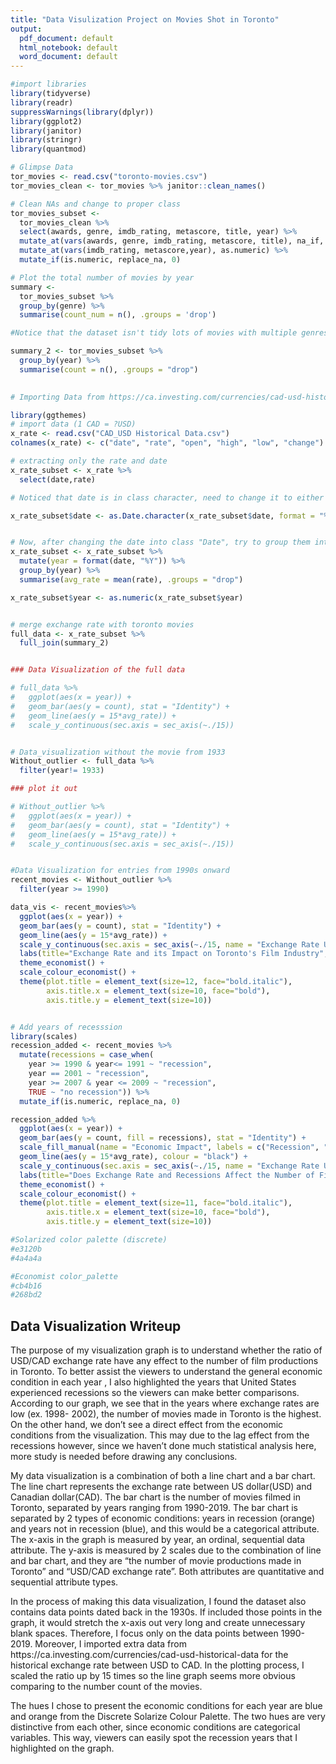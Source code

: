 ```yaml
---
title: "Data Visulization Project on Movies Shot in Toronto"
output:
  pdf_document: default
  html_notebook: default
  word_document: default
---
```


```r
#import libraries 
library(tidyverse)
library(readr)
suppressWarnings(library(dplyr))
library(ggplot2)
library(janitor)
library(stringr)
library(quantmod)
```



```r
# Glimpse Data 
tor_movies <- read.csv("toronto-movies.csv")
tor_movies_clean <- tor_movies %>% janitor::clean_names()
```

 
```r
# Clean NAs and change to proper class
tor_movies_subset <- 
  tor_movies_clean %>% 
  select(awards, genre, imdb_rating, metascore, title, year) %>%
  mutate_at(vars(awards, genre, imdb_rating, metascore, title), na_if, "N/A") %>% 
  mutate_at(vars(imdb_rating, metascore,year), as.numeric) %>% 
  mutate_if(is.numeric, replace_na, 0) 

```



```r
# Plot the total number of movies by year
summary <- 
  tor_movies_subset %>% 
  group_by(genre) %>% 
  summarise(count_num = n(), .groups = 'drop') 

#Notice that the dataset isn't tidy lots of movies with multiple genres

summary_2 <- tor_movies_subset %>% 
  group_by(year) %>% 
  summarise(count = n(), .groups = "drop")
  


```

```r
# Importing Data from https://ca.investing.com/currencies/cad-usd-historical-data

library(ggthemes)
# import data (1 CAD = ?USD)
x_rate <- read.csv("CAD_USD Historical Data.csv")
colnames(x_rate) <- c("date", "rate", "open", "high", "low", "change")

# extracting only the rate and date 
x_rate_subset <- x_rate %>% 
  select(date,rate) 

# Noticed that date is in class character, need to change it to either date or numeric 

x_rate_subset$date <- as.Date.character(x_rate_subset$date, format = "%b %d, %Y")


# Now, after changing the date into class "Date", try to group them into groups by year so we can match the exchange rate with the toronto movie data
x_rate_subset <- x_rate_subset %>% 
  mutate(year = format(date, "%Y")) %>% 
  group_by(year) %>% 
  summarise(avg_rate = mean(rate), .groups = "drop") 

x_rate_subset$year <- as.numeric(x_rate_subset$year)



```


```r
# merge exchange rate with toronto movies 
full_data <- x_rate_subset %>% 
  full_join(summary_2)


### Data Visualization of the full data 

# full_data %>%
#   ggplot(aes(x = year)) +
#   geom_bar(aes(y = count), stat = "Identity") +
#   geom_line(aes(y = 15*avg_rate)) +
#   scale_y_continuous(sec.axis = sec_axis(~./15))


# Data_visualization without the movie from 1933
Without_outlier <- full_data %>% 
  filter(year!= 1933)

### plot it out 

# Without_outlier %>% 
#   ggplot(aes(x = year)) + 
#   geom_bar(aes(y = count), stat = "Identity") + 
#   geom_line(aes(y = 15*avg_rate)) + 
#   scale_y_continuous(sec.axis = sec_axis(~./15))


#Data Visualization for entries from 1990s onward 
recent_movies <- Without_outlier %>% 
  filter(year >= 1990)

data_vis <- recent_movies%>% 
  ggplot(aes(x = year)) + 
  geom_bar(aes(y = count), stat = "Identity") + 
  geom_line(aes(y = 15*avg_rate)) + 
  scale_y_continuous(sec.axis = sec_axis(~./15, name = "Exchange Rate USD/CAD")) + 
  labs(title="Exchange Rate and its Impact on Toronto's Film Industry", x ="year", y = "Count") + 
  theme_economist() + 
  scale_colour_economist() +
  theme(plot.title = element_text(size=12, face="bold.italic"),
        axis.title.x = element_text(size=10, face="bold"),
        axis.title.y = element_text(size=10)) 



```


 
```r
# Add years of recesssion
library(scales)
recession_added <- recent_movies %>%
  mutate(recessions = case_when(
    year >= 1990 & year<= 1991 ~ "recession", 
    year == 2001 ~ "recession", 
    year >= 2007 & year <= 2009 ~ "recession", 
    TRUE ~ "no recession")) %>% 
  mutate_if(is.numeric, replace_na, 0) 

recession_added %>% 
  ggplot(aes(x = year)) + 
  geom_bar(aes(y = count, fill = recessions), stat = "Identity") +  
  scale_fill_manual(name = "Economic Impact", labels = c("Recession", "No Recession"), values = c("recession" = "#cb4b16", "no recession" = "#268bd2")) +
  geom_line(aes(y = 15*avg_rate), colour = "black") +
  scale_y_continuous(sec.axis = sec_axis(~./15, name = "Exchange Rate USD/CAD")) +
  labs(title="Does Exchange Rate and Recessions Affect the Number of Films Made in Toronto?", x ="year", y = "Count") + 
  theme_economist() + 
  scale_colour_economist() +
  theme(plot.title = element_text(size=11, face="bold.italic"),
        axis.title.x = element_text(size=10, face="bold"),
        axis.title.y = element_text(size=10))

#Solarized color palette (discrete)
#e3120b
#4a4a4a

#Economist color_palette 
#cb4b16
#268bd2
```

## Data Visualization Writeup 
The purpose of my visualization graph is to understand whether the ratio of USD/CAD exchange rate have any effect to the number of film productions in Toronto. To better assist the viewers to understand the general economic condition in each year , I also highlighted the years that United States experienced recessions so the viewers can make better comparisons. According to our graph, we see that in the years where exchange rates are low (ex. 1998- 2002), the number of movies made in Toronto is the highest. On the other hand, we don't see a direct effect from the economic conditions from the visualization. This may due to the lag effect from the recessions however, since we haven't done much statistical analysis here, more study is needed before drawing any conclusions. 

My data visualization is a combination of both a line chart and a bar chart. The line chart represents the exchange rate between US dollar(USD) and Canadian dollar(CAD). The bar chart is the number of movies filmed in Toronto, separated by years ranging from 1990-2019. The bar chart is separated by 2 types of economic conditions: years in recession (orange) and years not in recession (blue), and this would be a categorical attribute. The x-axis in the graph is measured by year, an ordinal, sequential data attribute. The y-axis is measured by 2 scales due to the combination of line and bar chart, and they are "the number of movie productions made in Toronto" and "USD/CAD exchange rate". Both attributes are quantitative and sequential attribute types. 

In the process of making this data visualization, I found the dataset also contains data points dated back in the 1930s. If included those points in the graph, it would stretch the x-axis out very long and create unnecessary blank spaces. Therefore, I focus only on the data points between 1990- 2019. Moreover, I imported extra data from https://ca.investing.com/currencies/cad-usd-historical-data for the historical exchange rate between USD to CAD. In the plotting process, I scaled the ratio up by 15 times so the line graph seems more obvious comparing to the number count of the movies. 

The hues I chose to present the economic conditions for each year are blue and orange from the Discrete Solarize Colour Palette. The two hues are very distinctive from each other, since economic conditions are categorical variables. This way, viewers can easily spot the recession years that I highlighted on the graph. 






